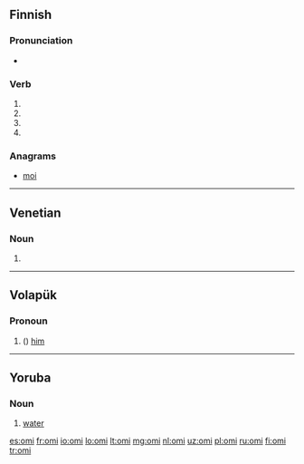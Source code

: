 ==Finnish==

===Pronunciation===
* {{rhymes|omi|lang=fi}}

===Verb===
{{head|fi}}

# {{fi-form of|omia|type=verb|pr=third person|pl=singular|mood=indicative|tense=past}}
# {{fi-form of|omia|type=verb|mood=indicative|tense=present connegative}}
# {{fi-form of|omia|type=verb|pr=second person|pl=singular|mood=imperative|tense=present}}
# {{fi-form of|omia|type=verb|pr=second person|pl=singular|mood=imperative|tense=present connegative}}

===Anagrams===
* [[moi#Finnish|moi]]

----

==Venetian==

===Noun===
{{head|vec|plural}} {{m}}

# {{plural of|omo|lang=vec}}

----

==Volapük==

===Pronoun===
{{head|vo|pronoun form}}

# ({{inflection of|om||acc|s|lang=vo}}) [[him]]

----

==Yoruba==

===Noun===
{{head|yo|noun}}

# [[water]]

[[es:omi]]
[[fr:omi]]
[[io:omi]]
[[lo:omi]]
[[lt:omi]]
[[mg:omi]]
[[nl:omi]]
[[uz:omi]]
[[pl:omi]]
[[ru:omi]]
[[fi:omi]]
[[tr:omi]]